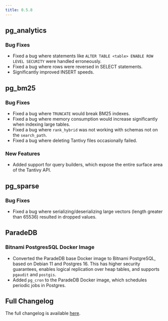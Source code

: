 ```yaml
---
title: 0.5.8
---
```


## pg_analytics

### Bug Fixes

- Fixed a bug where statements like `ALTER TABLE <table> ENABLE ROW LEVEL SECURITY` were handled erroneously.
- Fixed a bug where rows were reversed in SELECT statements.
- Significantly improved INSERT speeds.

## pg_bm25

### Bug Fixes

- Fixed a bug where `TRUNCATE` would break BM25 indexes.
- Fixed a bug where memory consumption would increase significantly when indexing large tables.
- Fixed a bug where `rank_hybrid` was not working with schemas not on the `search_path`.
- Fixed a bug where deleting Tantivy files occasionally failed.

### New Features

- Added support for query builders, which expose the entire surface area of the Tantivy API.

## pg_sparse

### Bug Fixes

- Fixed a bug where serializing/deserializing large vectors (length greater than 65536) resulted in dropped values.

## ParadeDB

### Bitnami PostgresSQL Docker Image

- Converted the ParadeDB base Docker image to Bitnami PostgreSQL, based on Debian 11 and Postgres 16. This has higher security guarantees, enables logical replication over heap tables, and supports `pgaudit` and `postgis`.
- Added `pg_cron` to the ParadeDB Docker image, which schedules periodic jobs in Postgres.

## Full Changelog

The full changelog is available [here](https://github.com/paradedb/paradedb/releases/tag/v0.5.8).
